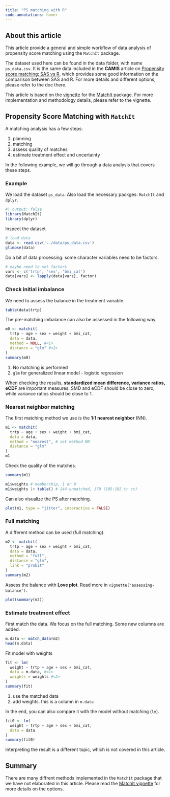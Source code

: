 ```yaml
---
title: "PS matching with R"
code-annotations: hover
---
```


## About this article

This article provide a general and simple workflow of data analysis of propensity score matching using the `MatchIt` package. 

The dataset used here can be found in the data folder, with name `ps_data.csv`. It is the same data included in the **CAMIS** article on [Propensity score matching: SAS vs R](https://psiaims.github.io/CAMIS/Comp/r-sas_psmatch.html#matching-examples), which provides some good information on the comparison between SAS and R. For more details and different options, please refer to the doc there.

This article is based on the [vignette](https://cran.r-project.org/web/packages/MatchIt/vignettes/MatchIt.html) for the [MatchIt](https://cran.r-project.org/web/packages/MatchIt/index.html) package. For more implementation and methodology details, please refer to the vignette. 


## Propensity Score Matching with `MatchIt`

A matching analysis has a few steps:

1. planning
2. matching
3. assess quality of matches
4. estimate treatment effect and uncertainty

In the following example, we will go through a data analysis that covers these steps.

### Example

We load the dataset `ps_data`. Also load the necessary packges: `MatchIt` and `dplyr`.

```r
#| output: false
library(MatchIt)
library(dplyr)
```

Inspect the dataset

```r
# load data
data <- read.csv('../data/ps_data.csv')
glimpse(data)
```

Do a bit of data processing: some character variables need to be factors.

```r
# maybe need to set factors
vars <- c('trtp', 'sex', 'bmi_cat')
data[vars] <- lapply(data[vars], factor)
```


### Check initial imbalance

We need to assess the balance in the treatment variable.

```r
table(data$trtp)
```


The pre-matching imbalance can also be assessed in the following way.

```r
m0 <- matchit(
  trtp ~ age + sex + weight + bmi_cat,
  data = data,
  method = NULL, #<1>
  distance = "glm" #<2>
)
summary(m0)
```

1. No matching is performed
2. `glm` for generalized linear model - logistic regression

When checking the results, **standardized mean difference,  variance ratios, eCDF** are important measures. SMD and eCDF should be close to zero, while variance ratios should be close to 1.


### Nearest neighbor matching

The first matching method we use is the **1:1 nearest neighbor** (NN). 

```r
m1 <- matchit(
  trtp ~ age + sex + weight + bmi_cat,
  data = data,
  method = "nearest", # set method NN
  distance = "glm"
)
m1
```

Check the quality of the matches.

```r
summary(m1)
```


```r
m1$weights # membership, 1 or 0
m1$weights |> table() # 244 unmatched, 370 (185:185 tr ct)
```

Can also visualize the PS after matching.

```r
plot(m1, type = "jitter", interactive = FALSE)
```

### Full matching 

A different method can be used (full matching). 

```r
m2 <- matchit(
  trtp ~ age + sex + weight + bmi_cat,
  data = data,
  method = "full",
  distance = "glm",
  link = "probit"
)
summary(m2)
```

Assess the balance with **Love plot**. Read more in `vignette('assessing-balance')`.

```r
plot(summary(m2))
```


### Estimate treatment effect

First match the data. We focus on the full matching. Some new columns are added.

```r
m.data <- match_data(m2)
head(m.data)
```

Fit model with weights

```r
fit <- lm(
  weight ~ trtp + age + sex + bmi_cat,
  data = m.data, #<1>
  weights = weights #<2>
)
summary(fit)
```
1. use the matched data 
2. add weights. this is a column in `m.data`


In the end, you can also compare it with the model without matching (`lm`).

```r
fit0 <- lm(
  weight ~ trtp + age + sex + bmi_cat,
  data = data
)
summary(fit0)
```

Interpreting the result is a different topic, which is not covered in this article.

## Summary

There are many diffrent methods implemented in the `MatchIt` package that we have not elaborated in this article. Please read the [MatchIt vignette](https://cran.r-project.org/web/packages/MatchIt/vignettes/MatchIt.html) for more details on the options. 
